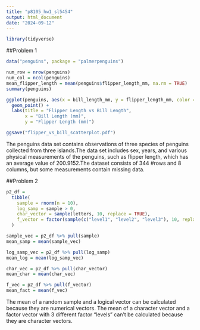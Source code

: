 ```yaml
---
title: "p8105_hw1_sl5454"
output: html_document
date: "2024-09-12"
---
```


```r
library(tidyverse)
```

##Problem 1

```r
data("penguins", package = "palmerpenguins")

num_row = nrow(penguins)
num_col = ncol(penguins)
mean_flipper_length = mean(penguins$flipper_length_mm, na.rm = TRUE)
summary(penguins)

ggplot(penguins, aes(x = bill_length_mm, y = flipper_length_mm, color = species)) +
  geom_point() +
  labs(title = "Flipper Length vs Bill Length",
       x = "Bill Length (mm)",
       y = "Flipper Length (mm)")

ggsave("flipper_vs_bill_scatterplot.pdf")
```
The penguins data set contains observations of three species of penguins collected from three islands.The data set includes sex, years, and various physical measurements of the 
penguins, such as flipper length, which has an average value of 200.9152.The dataset consists of 344 #rows and 8 columns, but some measurements contain missing data.

##Problem 2

```r
p2_df =
  tibble(
    sample = rnorm(n = 10),
    log_samp = sample > 0,
    char_vector = sample(letters, 10, replace = TRUE),
    f_vector = factor(sample(c("level1", "level2", "level3"), 10, replace = TRUE))
  )

sample_vec = p2_df %>% pull(sample)
mean_samp = mean(sample_vec)

log_samp_vec = p2_df %>% pull(log_samp)
mean_log = mean(log_samp_vec)

char_vec = p2_df %>% pull(char_vector)
mean_char = mean(char_vec)

f_vec = p2_df %>% pull(f_vector)
mean_fact = mean(f_vec)
```

The mean of a random sample and a logical vector can be calculated because they are numerical vectors.
The mean of a character vector and a factor vector with 3 different factor “levels” can't be calculated because they are character vectors.
